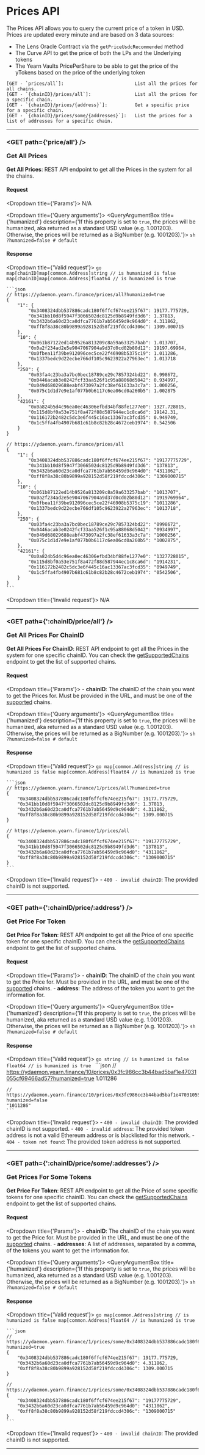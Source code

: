 
# Prices API
The Prices API allows you to query the current price of a token in USD. Prices are updated every minute and are based on 3 data sources:
- The Lens Oracle Contract via the `getPriceUsdcRecommended` method
- The Curve API to get the price of both the LPs and the Underlying tokens
- The Yearn Vaults PricePerShare to be able to get the price of the yTokens based on the price of the underlying token

```
[GET - `prices/all`]:                          List all the prices for all chains.
[GET - `{chainID}/prices/all`]:                List all the prices for a specific chain.
[GET - `{chainID}/prices/{address}`]:          Get a specific price for a specific chain.
[GET - `{chainID}/prices/some/{addresses}`]:   List the prices for a list of addresses for a specific chain.
```

---------------------------------------------------------------------------------------------------

### <GET path={'price/all'} /> <p>Get All Prices</p>
**Get All Prices**: REST API endpoint to get all the Prices in the system for all the chains.

#### Request
<Dropdown title={'Params'}>
	N/A
</Dropdown>

<Dropdown title={'Query arguments'}>
	<QueryArgumentBox
		title={'humanized'}
		description={'If this property is set to `true`, the prices will be humanized, aka returned as a standard USD value (e.g. 1.001203). Otherwise, the prices will be returned as a BigNumber (e.g. 1001203).'}>
		```sh
		?humanized=false # default
		```
	</QueryArgumentBox>
</Dropdown>

#### Response
<Dropdown title={'Valid request'}>
	```go
	map[chainID]map[common.Address]string // is humanized is false
	map[chainID]map[common.Address]float64 // is humanized is true
	```

	```json
	// https://ydaemon.yearn.finance/prices/all?humanized=true
	{
		"1": {
			"0x3408324dbb537886cadc180f6ffcf674ee215f67": 19177.775729,
			"0x341bb10d8f5947f3066502dc8125d9b8949fd3d6": 1.37813,
			"0x3432b6a60d23ca0dfca7761b7ab56459d9c964d0": 4.311862,
			"0xff8f8a38c80b9899a928152d58f219fdccd4306c": 1309.000715
		},
		"10": {
			"0x061b87122ed14b9526a813209c8a59a633257bab": 1.013707,
			"0x0a2f234ad2e5e9047067904a9d37d0cd02b80d12": 19197.69964,
			"0x0fbea11f39be912096cec5ce22f46908b5375c19": 1.011286,
			"0x1337bedc9d22ecbe766df105c9623922a27963ec": 1.013718
		},
		"250": {
			"0x03fa4c23ba3a7bc0bec18789ce29c7857324bd22": 0.998672,
			"0x0446acab3e0242fcf33aa526f1c95a88068d5042": 0.934997,
			"0x049d68029688eabf473097a2fc38ef61633a3c7a": 1.000256,
			"0x075c1d1d7e9e1af077b0b6117c6ea06cd0a260b5": 1.002875
		},
		"42161": {
			"0x0a824b5d4c96ea0ec46306efbd34bf88fe1277e0": 1327.728015,
			"0x115d8bf0a53e751f8a472f88d587944ec1c8ca6d": 19142.31,
			"0x116172b2482c5dc3e6f445c16ac13367ac3fcd35": 0.949749,
			"0x1c5ffa4fb4907b681c61b8c82b28c4672ceb1974": 0.542506
		}
	}

	// https://ydaemon.yearn.finance/prices/all
	{
		"1": {
			"0x3408324dbb537886cadc180f6ffcf674ee215f67": "19177775729",
			"0x341bb10d8f5947f3066502dc8125d9b8949fd3d6": "137813",
			"0x3432b6a60d23ca0dfca7761b7ab56459d9c964d0": "4311862",
			"0xff8f8a38c80b9899a928152d58f219fdccd4306c": "1309000715"
		},
		"10": {
			"0x061b87122ed14b9526a813209c8a59a633257bab": "1013707",
			"0x0a2f234ad2e5e9047067904a9d37d0cd02b80d12": "1919769964",
			"0x0fbea11f39be912096cec5ce22f46908b5375c19": "1011286",
			"0x1337bedc9d22ecbe766df105c9623922a27963ec": "1013718",
		},
		"250": {
			"0x03fa4c23ba3a7bc0bec18789ce29c7857324bd22": "0998672",
			"0x0446acab3e0242fcf33aa526f1c95a88068d5042": "0934997",
			"0x049d68029688eabf473097a2fc38ef61633a3c7a": "1000256",
			"0x075c1d1d7e9e1af077b0b6117c6ea06cd0a260b5": "1002875",
		},
		"42161": {
			"0x0a824b5d4c96ea0ec46306efbd34bf88fe1277e0": "1327728015",
			"0x115d8bf0a53e751f8a472f88d587944ec1c8ca6d": "1914231",
			"0x116172b2482c5dc3e6f445c16ac13367ac3fcd35": "0949749",
			"0x1c5ffa4fb4907b681c61b8c82b28c4672ceb1974": "0542506",
		}
	}
	```
</Dropdown>

<Dropdown title={'Invalid request'}>
	N/A
</Dropdown>

---------------------------------------------------------------------------------------------------

### <GET path={':chainID/price/all'} /> <p>Get All Prices For ChainID</p>
**Get All Prices For ChainID**: REST API endpoint to get all the Prices in the system for one specific chainID. You can check the [getSupportedChains](/docs/routes/misc#-get-supported-chains) endpoint to get the list of supported chains. 

#### Request
<Dropdown title={'Params'}>
	- **chainID**: The chainID of the chain you want to get the Prices for. Must be provided in the URL, and must be one of the [supported](/docs/routes/misc#-get-supported-chains) chains.
</Dropdown>

<Dropdown title={'Query arguments'}>
	<QueryArgumentBox
		title={'humanized'}
		description={'If this property is set to `true`, the prices will be humanized, aka returned as a standard USD value (e.g. 1.001203). Otherwise, the prices will be returned as a BigNumber (e.g. 1001203).'}>
		```sh
		?humanized=false # default
		```
	</QueryArgumentBox>
</Dropdown>

#### Response
<Dropdown title={'Valid request'}>
	```go
	map[common.Address]string // is humanized is false
	map[common.Address]float64 // is humanized is true
	```

	```json
	// https://ydaemon.yearn.finance/1/prices/all?humanized=true
	{
		"0x3408324dbb537886cadc180f6ffcf674ee215f67": 19177.775729,
		"0x341bb10d8f5947f3066502dc8125d9b8949fd3d6": 1.37813,
		"0x3432b6a60d23ca0dfca7761b7ab56459d9c964d0": 4.311862,
		"0xff8f8a38c80b9899a928152d58f219fdccd4306c": 1309.000715
	}

	// https://ydaemon.yearn.finance/1/prices/all
	{
		"0x3408324dbb537886cadc180f6ffcf674ee215f67": "19177775729",
		"0x341bb10d8f5947f3066502dc8125d9b8949fd3d6": "137813",
		"0x3432b6a60d23ca0dfca7761b7ab56459d9c964d0": "4311862",
		"0xff8f8a38c80b9899a928152d58f219fdccd4306c": "1309000715"
	}
	```
</Dropdown>

<Dropdown title={'Invalid request'}>
	- `400 - invalid chainID`: The provided chainID is not supported.
</Dropdown>


---------------------------------------------------------------------------------------------------

### <GET path={':chainID/price/:address'} /> <p>Get Price For Token</p>
**Get Price For Token**: REST API endpoint to get all the Price of one specific token for one specific chainID. You can check the [getSupportedChains](/docs/routes/misc#-get-supported-chains) endpoint to get the list of supported chains. 

#### Request
<Dropdown title={'Params'}>
	- **chainID**: The chainID of the chain you want to get the Price for. Must be provided in the URL, and must be one of the [supported](/docs/routes/misc#-get-supported-chains) chains.
	- **address**: The address of the token you want to get the information for.
</Dropdown>

<Dropdown title={'Query arguments'}>
	<QueryArgumentBox
		title={'humanized'}
		description={'If this property is set to `true`, the prices will be humanized, aka returned as a standard USD value (e.g. 1.001203). Otherwise, the prices will be returned as a BigNumber (e.g. 1001203).'}>
		```sh
		?humanized=false # default
		```
	</QueryArgumentBox>
</Dropdown>

#### Response
<Dropdown title={'Valid request'}>
	```go
	string // is humanized is false
	float64 // is humanized is true
	```
	```json
	// https://ydaemon.yearn.finance/10/prices/0x3fc986cc3b44bad5baf1e47031055cf69466ad57?humanized=true
	1.011286

	// https://ydaemon.yearn.finance/10/prices/0x3fc986cc3b44bad5baf1e47031055cf69466ad57?humanized=false
	"1011286"
	```
</Dropdown>

<Dropdown title={'Invalid request'}>
	- `400 - invalid chainID`: The provided chainID is not supported.
	- `400 - invalid address`: The provided token address is not a valid Ethereum address or is blacklisted for this network.
	- `404 - token not found`: The provided token address is not supported.
</Dropdown>

---------------------------------------------------------------------------------------------------

### <GET path={':chainID/price/some/:addresses'} /> <p>Get Prices For Some Tokens</p>
**Get Price For Token**: REST API endpoint to get all the Price of some specific tokens for one specific chainID. You can check the [getSupportedChains](/docs/routes/misc#-get-supported-chains) endpoint to get the list of supported chains. 

#### Request
<Dropdown title={'Params'}>
	- **chainID**: The chainID of the chain you want to get the Price for. Must be provided in the URL, and must be one of the [supported](/docs/routes/misc#-get-supported-chains) chains.
	- **addresses**: A list of addresses, separated by a comma, of the tokens you want to get the information for.
</Dropdown>

<Dropdown title={'Query arguments'}>
	<QueryArgumentBox
		title={'humanized'}
		description={'If this property is set to `true`, the prices will be humanized, aka returned as a standard USD value (e.g. 1.001203). Otherwise, the prices will be returned as a BigNumber (e.g. 1001203).'}>
		```sh
		?humanized=false # default
		```
	</QueryArgumentBox>
</Dropdown>

#### Response
<Dropdown title={'Valid request'}>
	```go
	map[common.Address]string // is humanized is false
	map[common.Address]float64 // is humanized is true
	```

	```json
	// https://ydaemon.yearn.finance/1/prices/some/0x3408324dbb537886cadc180f6ffcf674ee215f67,,0x3432b6a60d23ca0dfca7761b7ab56459d9c964d0,0xff8f8a38c80b9899a928152d58f219fdccd4306c?humanized=true
	{
		"0x3408324dbb537886cadc180f6ffcf674ee215f67": 19177.775729,
		"0x3432b6a60d23ca0dfca7761b7ab56459d9c964d0": 4.311862,
		"0xff8f8a38c80b9899a928152d58f219fdccd4306c": 1309.000715
	}

	// https://ydaemon.yearn.finance/1/prices/some/0x3408324dbb537886cadc180f6ffcf674ee215f67,,0x3432b6a60d23ca0dfca7761b7ab56459d9c964d0,0xff8f8a38c80b9899a928152d58f219fdccd4306c
	{
		"0x3408324dbb537886cadc180f6ffcf674ee215f67": "19177775729",
		"0x3432b6a60d23ca0dfca7761b7ab56459d9c964d0": "4311862",
		"0xff8f8a38c80b9899a928152d58f219fdccd4306c": "1309000715"
	}
	```
</Dropdown>

<Dropdown title={'Invalid request'}>
	- `400 - invalid chainID`: The provided chainID is not supported.
</Dropdown>

---------------------------------------------------------------------------------------------------
